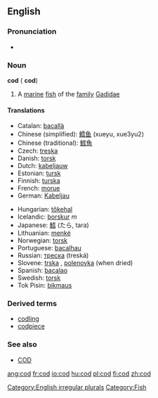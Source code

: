 ==English==

===Pronunciation===
*{{audio|en-us-cod.ogg|Audio (US)}}

===Noun===
'''cod''' ({{plural}} '''cod''')

#A [[marine]] [[fish]] of the [[family]] [[Gadidae]]

====Translations====
{{top}}
*Catalan: [[bacallà]] {{m}}
*Chinese (simplified): [[鳕]][[鱼]] (xueyu, xue3yu2)
*Chinese (traditional): [[鱈]][[魚]]
*Czech:  [[treska]] {{f}}
*Danish: [[torsk]] {{m}}
*Dutch: [[kabeljauw]] {{m}}
*Estonian: [[tursk]]
*Finnish: [[turska]] {{m}}
*French: [[morue]] {{m}}
*German: [[Kabeljau]] {{m}}
{{mid}}
*Hungarian: [[tőkehal]]
*Icelandic: [[þorskur]] ''m''
*Japanese: [[鱈]] (たら, tara)
*Lithuanian: [[menkė]] {{f}}
*Norwegian: [[torsk]] {{m}}
*Portuguese: [[bacalhau]]
*Russian: [[треска]] {{f}} (treská)
*Slovene: [[trska]] {{f}}, [[polenovka]] {{f}} (when dried)
*Spanish: [[bacalao]] {{m}}
*Swedish: [[torsk]] {{m}}
*Tok Pisin: [[bikmaus]]
{{bottom}}

===Derived terms===
*[[codling]]
*[[codpiece]]

===See also===
*[[COD]]

[[Category:English irregular plurals]]
[[Category:Fish]]

[[ang:cod]]
[[fr:cod]]
[[io:cod]]
[[hu:cod]]
[[pl:cod]]
[[fi:cod]]
[[zh:cod]]